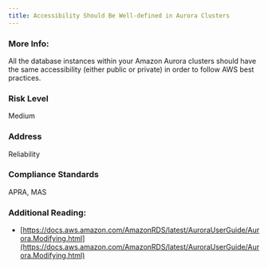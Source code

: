 ```yaml
---
title: Accessibility Should Be Well-defined in Aurora Clusters
---
```


### More Info:

All the database instances within your Amazon Aurora clusters should have the same accessibility (either public or private) in order to follow AWS best practices.

### Risk Level

Medium

### Address

Reliability

### Compliance Standards

APRA, MAS

### Additional Reading:

- [https://docs.aws.amazon.com/AmazonRDS/latest/AuroraUserGuide/Aurora.Modifying.html](https://docs.aws.amazon.com/AmazonRDS/latest/AuroraUserGuide/Aurora.Modifying.html)
